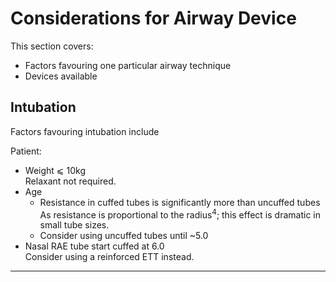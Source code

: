 # Considerations for Airway Device


This section covers:

* Factors favouring one particular airway technique
* Devices available


## Intubation

Factors favouring intubation include


Patient:

* Weight ⩽ 10kg\
Relaxant not required.
* Age\
	* Resistance in cuffed tubes is significantly more than uncuffed tubes\
	As resistance is proportional to the radius^4^; this effect is dramatic in small tube sizes.
	* Consider using uncuffed tubes until ~5.0


* Nasal RAE tube start cuffed at 6.0\
Consider using a reinforced ETT instead.

---
